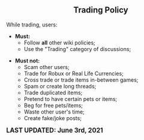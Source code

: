 <center>
<br />
<noinclude>{{RulesAndPoliciesNavigation}}</noinclude>

== '''Trading Policy''' ==
{{FrameSquare|color = db0f4d|content= The '''trading policy''' is a set of standards that '''ALL''' users must comply to while on the Bubble Gum Simulator Wiki.<br />
[https://www.fandom.com/terms-of-use Fandom's Terms of Use] applies '''''globally'''''.}}
</center>

While trading, users:

* '''Must:''' 
** Follow '''all''' other wiki policies;
** Use the "Trading" category of discussions;

* '''Must not:''' 
** Scam other users;
** Trade for Robux or Real Life Currencies;
** Cross trade or trade items in-between games;
** Spam or create long threads;
** Trade duplicated items;
** Pretend to have certain pets or items;
** Beg for free pets/items;
** Waste other user's time;
** Create fake/joke posts;

<big>'''LAST UPDATED: June 3rd, 2021'''</big>